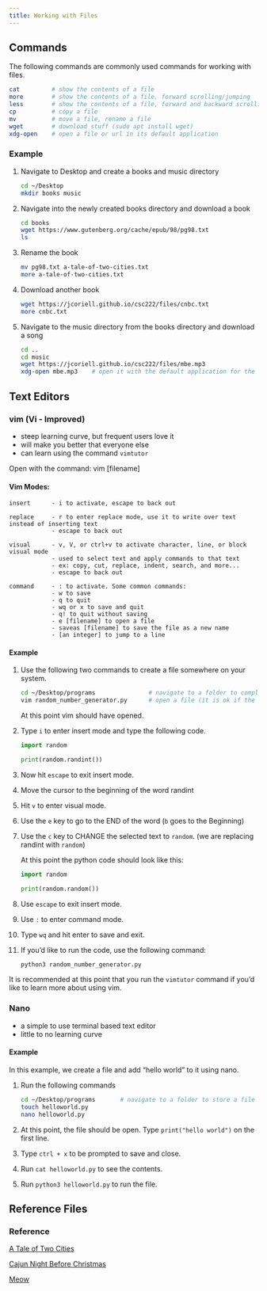```yaml
---
title: Working with Files
---
```


## Commands

The following commands are commonly used commands for working with files.


```sh
cat         # show the contents of a file
more        # show the contents of a file, forward scrolling/jumping
less        # show the contents of a file, forward and backward scrolling
cp          # copy a file
mv          # move a file, rename a file
wget        # download stuff (sudo apt install wget)
xdg-open    # open a file or url in its default application
```

### Example


1. Navigate to Desktop and create a books and music directory

    ```sh
    cd ~/Desktop
    mkdir books music
    ```

2. Navigate into the newly created books directory and download a book

    ```sh
    cd books
    wget https://www.gutenberg.org/cache/epub/98/pg98.txt 
    ls
    ```

3. Rename the book

    ```sh
    mv pg98.txt a-tale-of-two-cities.txt
    more a-tale-of-two-cities.txt 
    ```


4. Download another book

    ```sh
    wget https://jcoriell.github.io/csc222/files/cnbc.txt
    more cnbc.txt
    ```

5. Navigate to the music directory from the books directory and download a song

    ```sh
    cd ..
    cd music
    wget https://jcoriell.github.io/csc222/files/mbe.mp3
    xdg-open mbe.mp3    # open it with the default application for the system
    ```

## Text Editors


### vim (Vi - Improved)

- steep learning curve, but frequent users love it 
- will make you better that everyone else 
- can learn using the command `vimtutor`

Open with the command: vim [filename]

#### Vim Modes:

    insert      - i to activate, escape to back out

    replace     - r to enter replace mode, use it to write over text instead of inserting text
                - escape to back out

    visual      - v, V, or ctrl+v to activate character, line, or block visual mode 
                - used to select text and apply commands to that text
                - ex: copy, cut, replace, indent, search, and more...
                - escape to back out 

    command     - : to activate. Some common commands:
                - w to save
                - q to quit
                - wq or x to save and quit
                - q! to quit without saving
                - e [filename] to open a file
                - saveas [filename] to save the file as a new name
                - [an integer] to jump to a line

#### Example

1. Use the following two commands to create a file somewhere on your system.

    ```sh
    cd ~/Desktop/programs               # navigate to a folder to complete the example in
    vim random_number_generator.py      # open a file (it is ok if the file doesn't exist yet)
    ```

    At this point vim should have opened.

2. Type `i` to enter insert mode and type the following code.

    ```Python
    import random

    print(random.randint())
    ```

3. Now hit `escape` to exit insert mode.

4. Move the cursor to the beginning of the word randint

5. Hit `v` to enter visual mode.

6. Use the `e` key to go to the END of the word (`b` goes to the Beginning)

7. Use the `c` key to CHANGE the selected text to `random`. (we are replacing randint with `random`) 

    At this point the python code should look like this:

    ```Python
    import random

    print(random.random())
    ```

8. Use `escape` to exit insert mode.

9. Use `:` to enter command mode.

10. Type `wq` and hit enter to save and exit. 

11. If you'd like to run the code, use the following command:

    ```sh
    python3 random_number_generator.py
    ```

::: {.callout-tip}
It is recommended at this point that you run the `vimtutor` command if you'd like to learn more about using vim.
:::

### Nano

- a simple to use terminal based text editor
- little to no learning curve

#### Example

In this example, we create a file and add "hello world" to it using nano.

1. Run the following commands

    ```sh
    cd ~/Desktop/programs       # navigate to a folder to store a file
    touch helloworld.py
    nano helloworld.py
    ```

2. At this point, the file should be open. Type `print("hello world")` on the first line.

3. Type `ctrl + x` to be prompted to save and close.

4. Run `cat helloworld.py` to see the contents.

5. Run `python3 helloworld.py` to run the file.

## Reference Files

### Reference

[A Tale of Two Cities](https://www.gutenberg.org/cache/epub/98/pg98.txt){target="_blank"}

<a href="/files/cnbc.txt" target="_blank">Cajun Night Before Christmas</a>

<a href="/files/mbe.mp3" target="_blank">Meow</a>



